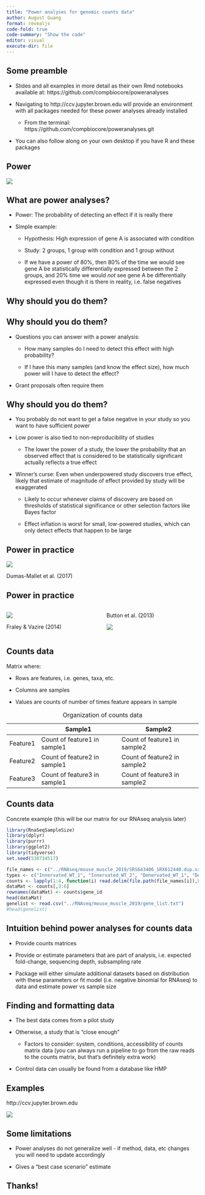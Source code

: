 ```yaml
---
title: "Power analyses for genomic counts data"
author: August Guang
format: revealjs
code-fold: true
code-summary: "Show the code"
editor: visual
execute-dir: file
---
```


## Some preamble

-   Slides and all examples in more detail as their own Rmd notebooks available at: https://github.com/compbiocore/poweranalyses

-   Navigating to http://ccv.jupyter.brown.edu will provide an environment with all packages needed for these power analyses already installed

    -   From the terminal: https://github.com/compbiocore/poweranalyses.git

-   You can also follow along on your own desktop if you have R and these packages

## Power {style="fig-align: center"}

![](images/paste-D8BB697B.png)

## What are power analyses? {.smaller}

-   Power: The probability of detecting an effect if it is really there

-   Simple example:

    -   Hypothesis: High expression of gene A is associated with condition

    -   Study: 2 groups, 1 group with condition and 1 group without

    -   If we have a power of 80%, then 80% of the time we would see gene A be statistically differentially expressed between the 2 groups, and 20% time we would *not* see gene A be differentially expressed even though it is there in reality, i.e. false negatives

## Why should you do them?

## Why should you do them?

-   Questions you can answer with a power analysis:

    -   How many samples do I need to detect this effect with high probability?

    -   If I have this many samples (and know the effect size), how much power will I have to detect the effect?

-   Grant proposals often require them

## Why should you do them? {.smaller}

-   You probably do not want to get a false negative in your study so you want to have sufficient power

-   Low power is also tied to non-reproducibility of studies

    -   The lower the power of a study, the lower the probability that an observed effect that is considered to be statistically significant actually reflects a true effect

-   Winner's curse: Even when underpowered study discovers true effect, likely that estimate of magnitude of effect provided by study will be exaggerated

    -   Likely to occur whenever claims of discovery are based on thresholds of statistical significance or other selection factors like Bayes factor

    -   Effect inflation is worst for small, low-powered studies, which can only detect effects that happen to be large

## Power in practice {fig-align="center" smaller="true"}

![](images/paste-7B0DD601.png)

Dumas-Mallet et al. (2017)

## Power in practice {.smaller style="fig-align: center"}

::: columns
::: {.column width="50%"}
![](images/paste-2B6DBFB4.png)

Fraley & Vazire (2014)
:::

::: {.column width="50%"}
Button et al. (2013)

![](images/paste-8B382FD2.png)
:::
:::

## Counts data {.smaller}

Matrix where:

-   Rows are features, i.e. genes, taxa, etc.

-   Columns are samples

-   Values are counts of number of times feature appears in sample

|          | Sample1                      | Sample2                      |
|----------|------------------------------|------------------------------|
| Feature1 | Count of feature1 in sample1 | Count of feature1 in sample2 |
| Feature2 | Count of feature2 in sample1 | Count of feature2 in sample2 |
| Feature3 | Count of feature3 in sample1 | Count of feature3 in sample2 |

: Organization of counts data

## Counts data

Concrete example (this will be our matrix for our RNAseq analysis later)

```r
library(RnaSeqSampleSize)
library(dplyr)
library(purrr)
library(ggplot2)
library(tidyverse)
set.seed(538734517)
```

```r
file_names <- c("../RNAseq/mouse_muscle_2019/SRS643406_SRX612440.dup.srtd.bam_htseq_counts", "../RNAseq/mouse_muscle_2019/SRS643403_SRX612437.dup.srtd.bam_htseq_counts", "../RNAseq/mouse_muscle_2019/SRS643407_SRX612441.dup.srtd.bam_htseq_counts", "../RNAseq/mouse_muscle_2019/SRS643404_SRX612438.dup.srtd.bam_htseq_counts")
types <- c("Innervated_WT_1", "Innervated_WT_2", "Denervated_WT_1", "Denervated_WT_2")
counts <- lapply(1:4, function(i) read.delim(file.path(file_names[i]),header=FALSE,col.names=c("gene_id","gene_name",types[i]))) %>% reduce(full_join)
dataMat <- counts[,3:6]
rownames(dataMat) <- counts$gene_id
head(dataMat)
genelist <- read.csv("../RNAseq/mouse_muscle_2019/gene_list.txt")
#head(genelist)
```

## Intuition behind power analyses for counts data

-   Provide counts matrices

-   Provide or estimate parameters that are part of analysis, i.e. expected fold-change, sequencing depth, subsampling rate

-   Package will either simulate additional datasets based on distribution with these parameters or fit model (i.e. negative binomial for RNAseq) to data and estimate power vs sample size

## Finding and formatting data

-   The best data comes from a pilot study

-   Otherwise, a study that is "close enough"

    -   Factors to consider: system, conditions, accessibility of counts matrix data (you can always run a pipeline to go from the raw reads to the counts matrix, but that's definitely extra work)

-   Control data can usually be found from a database like HMP

## Examples {style="fig-align: center"}

http://ccv.jupyter.brown.edu

![](images/paste-83A01B70.png)

## Some limitations

-   Power analyses do not generalize well - if method, data, etc changes you will need to update accordingly

-   Gives a "best case scenario" estimate

## Thanks!
